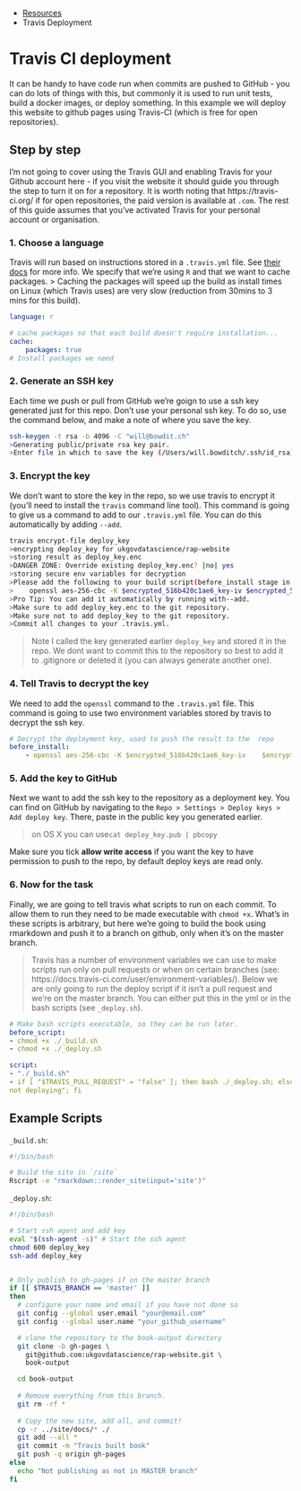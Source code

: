 ::: {.breadcrumbs}
* [Resources](resources.html)
* Travis Deployment 
:::

# Travis CI deployment

It can be handy to have code run when commits are pushed to GitHub - you can do lots of things with this, but commonly it is used to run unit tests, build a docker images, or deploy something. In this example we will deploy this website to github pages using Travis-CI (which is free for open repositories).

## Step by step

I'm not going to cover using the Travis GUI and enabling Travis for your Github account here - if you visit the website it should guide you through the step to turn it on for a repository. It is worth noting that https://travis-ci.org/ if for open repositories, the paid version is available at `.com`.  The rest of this guide assumes that you've activated Travis for your personal account or organisation.

### 1. Choose a language

Travis will run based on instructions stored in a `.travis.yml` file. See [their docs](https://docs.travis-ci.com/user/languages/r/) for more info. We specify that we're using `R` and that we want to cache packages.
 > Caching the packages will speed up the build as install times on Linux (which Travis uses) are very slow (reduction from 30mins to 3 mins for this build).

```yml
language: r

# cache packages so that each build doesn't require installation...
cache:
    packages: true
# Install packages we need
```

### 2. Generate an SSH key

Each time we push or pull from GitHub we're goign to use a ssh key generated just for this repo. Don't use your personal ssh key. To do so, use the command below, and make a note of where you save the key. 

```sh
ssh-keygen -t rsa -b 4096 -C "will@bowdit.ch"
>Generating public/private rsa key pair.
>Enter file in which to save the key (/Users/will.bowditch/.ssh/id_rsa): />Users/will.bowditch/projects/rap-website/deploy_key
```

### 3. Encrypt the key

We don't want to store the key in the repo, so we use travis to encrypt it (you'll need to install the `travis` command line tool).  This command is going to give us a command to add to our `.travis.yml` file. You can do this automatically by adding `--add`.

```sh
travis encrypt-file deploy_key
>encrypting deploy_key for ukgovdatascience/rap-website
>storing result as deploy_key.enc
>DANGER ZONE: Override existing deploy_key.enc? |no| yes
>storing secure env variables for decryption
>Please add the following to your build script(before_install stage in your >.travis.yml, for instance):
>    openssl aes-256-cbc -K $encrypted_516b420c1ae6_key-iv $encrypted_516b420c1ae6_iv -in deploy_key.enc-out deploy_key -d
>Pro Tip: You can add it automatically by running with--add.
>Make sure to add deploy_key.enc to the git repository.
>Make sure not to add deploy_key to the git repository.
>Commit all changes to your .travis.yml.
```
> Note I called the key generated earlier `deploy_key` and stored it in the repo. We dont want to commit this to the repository so best to add it to .gitignore or deleted it (you can always generate another one).


### 4. Tell Travis to decrypt the key

We need to add the `openssl` command to the `.travis.yml` file. This command is going to use two environment variables stored by travis to decrypt the ssh key.
```yml
# Decrypt the deployment key, used to push the result to the  repo
before_install:
    - openssl aes-256-cbc -K $encrypted_516b420c1ae6_key-iv    $encrypted_516b420c1ae6_iv -in deploy_key.enc-out deploy_key -d
```

### 5. Add the key to GitHub

Next we want to add the ssh key to the repository as a deployment key. You can find on GitHub by navigating to the `Repo > Settings > Deploy keys > Add deploy key`. There, paste in the public key you generated earlier.

> on OS X you can use`cat deploy_key.pub | pbcopy` 

Make sure you tick **allow write access** if you want the key to have permission to push to the repo, by default deploy keys are read only.
 
### 6. Now for the task

Finally, we are going to tell travis what scripts to run on each commit. To allow them to run they need to be made executable with `chmod +x`. What's in these scripts is arbitrary, but here we're going to build the book using rmarkdown and push it to a branch on github, only when it's on the master branch.

>Travis has a number of environment variables we can use to make scripts run only on pull requests or when on certain branches (see: https://docs.travis-ci.com/user/environment-variables/). Below we are only going to run the deploy script if it isn't a pull request and we're on the master branch. You can either put this in the yml or in the bash scripts (see `_deploy.sh`). 

```yml
# Make bash scripts executable, so they can be run later. 
before_script:
- chmod +x ./_build.sh
- chmod +x ./_deploy.sh

script:
- "./_build.sh"
- if [ "$TRAVIS_PULL_REQUEST" = "false" ]; then bash ./_deploy.sh; else echo "PR so
not deploying"; fi
```

## Example Scripts

`_build.sh`:
```sh
#!/bin/bash

# Build the site in `/site`
Rscript -e "rmarkdown::render_site(input='site')"
```

`_deploy.sh`:
```sh
#!/bin/bash

# Start ssh agent and add key
eval "$(ssh-agent -s)" # Start the ssh agent
chmod 600 deploy_key
ssh-add deploy_key


# Only publish to gh-pages if on the master branch
if [[ $TRAVIS_BRANCH == 'master' ]]
then
  # configure your name and email if you have not done so
  git config --global user.email "your@email.com"
  git config --global user.name "your_github_username"

  # clone the repository to the book-output directory
  git clone -b gh-pages \
    git@github.com:ukgovdatascience/rap-website.git \
    book-output

  cd book-output
  
  # Remove everything from this branch.
  git rm -rf *
  
  # Copy the new site, add all, and commit!
  cp -r ../site/docs/* ./
  git add --all *
  git commit -m "Travis built book"
  git push -q origin gh-pages
else
  echo "Not publishing as not in MASTER branch"
fi
```